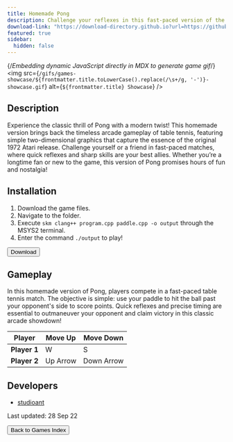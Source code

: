 ```yaml
---
title: Homemade Pong
description: Challenge your reflexes in this fast-paced version of the classic arcade game, Pong!
download-link: "https://download-directory.github.io?url=https://github.com/thoth-tech/arcade-games/tree/main/games/HomemadePong"
featured: true
sidebar:
  hidden: false
---
```


{/*Embedding dynamic JavaScript directly in MDX to generate game gif*/}
<img
  src={`/gifs/games-showcase/${frontmatter.title.toLowerCase().replace(/\s+/g, '-')}-showcase.gif`}
  alt={`${frontmatter.title} Showcase`}
/>

## Description

Experience the classic thrill of Pong with a modern twist! This homemade version brings back the timeless arcade gameplay of table tennis, featuring simple two-dimensional graphics that capture the essence of the original 1972 Atari release. Challenge yourself or a friend in fast-paced matches, where quick reflexes and sharp skills are your best allies. Whether you’re a longtime fan or new to the game, this version of Pong promises hours of fun and nostalgia!

## Installation

1. Download the game files.
2. Navigate to the folder.
3. Execute `skm clang++ program.cpp paddle.cpp -o output` through the MSYS2 terminal.
4. Enter the command `./output` to play!

<div class="centered-button-container">
  <button
    class="custom-button"
    onclick={`window.open('${frontmatter['download-link']}', '_blank')`}>
    Download
  </button>
</div>

## Gameplay

In this homemade version of Pong, players compete in a fast-paced table tennis match. The objective is simple: use your paddle to hit the ball past your opponent's side to score points. Quick reflexes and precise timing are essential to outmaneuver your opponent and claim victory in this classic arcade showdown!

| Player        | Move Up   | Move Down   |
|---------------|-----------|-------------|
| **Player 1**  | W         | S           |
| **Player 2**  | Up Arrow  | Down Arrow  |

## Developers

- [studioant](https://github.com/studioant)

Last updated: 28 Sep 22

<div class="centered-button-container">
  <button
    class="custom-button"
    onclick="location.href='/games'">
    Back to Games Index
  </button>
</div>
